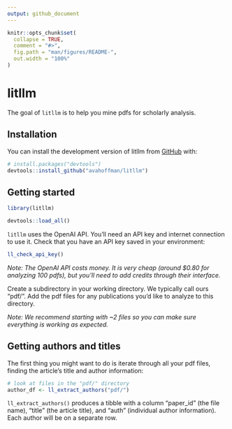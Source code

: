 ```yaml
---
output: github_document
---
```


<!-- README.md is generated from README.Rmd. Please edit that file -->

```r
knitr::opts_chunk$set(
  collapse = TRUE,
  comment = "#>",
  fig.path = "man/figures/README-",
  out.width = "100%"
)
```

# litllm

<!-- badges: start -->

<!-- badges: end -->

The goal of `litllm` is to help you mine pdfs for scholarly analysis.

## Installation

You can install the development version of litllm from [GitHub](https://github.com/) with:

``` r
# install.packages("devtools")
devtools::install_github("avahoffman/litllm")
```

## Getting started

```r
library(litllm)
```

```r
devtools::load_all()
```

`litllm` uses the OpenAI API. You'll need an API key and internet connection to use it. Check that you have an API key saved in your environment:

```r
ll_check_api_key()
```

_Note: The OpenAI API costs money. It is very cheap (around $0.80 for analyzing 100 pdfs), but you'll need to add credits through their interface._

Create a subdirectory in your working directory. We typically call ours "pdf/". Add the pdf files for any publications you'd like to analyze to this directory. 

_Note: We recommend starting with ~2 files so you can make sure everything is working as expected._

## Getting authors and titles

The first thing you might want to do is iterate through all your pdf files, finding the article's title and author information:

```r
# look at files in the "pdf/" directory
author_df <- ll_extract_authors("pdf/")
```

`ll_extract_authors()` produces a tibble with a column "paper_id" (the file name), "title" (the article title), and "auth" (individual author information). Each author will be on a separate row.
